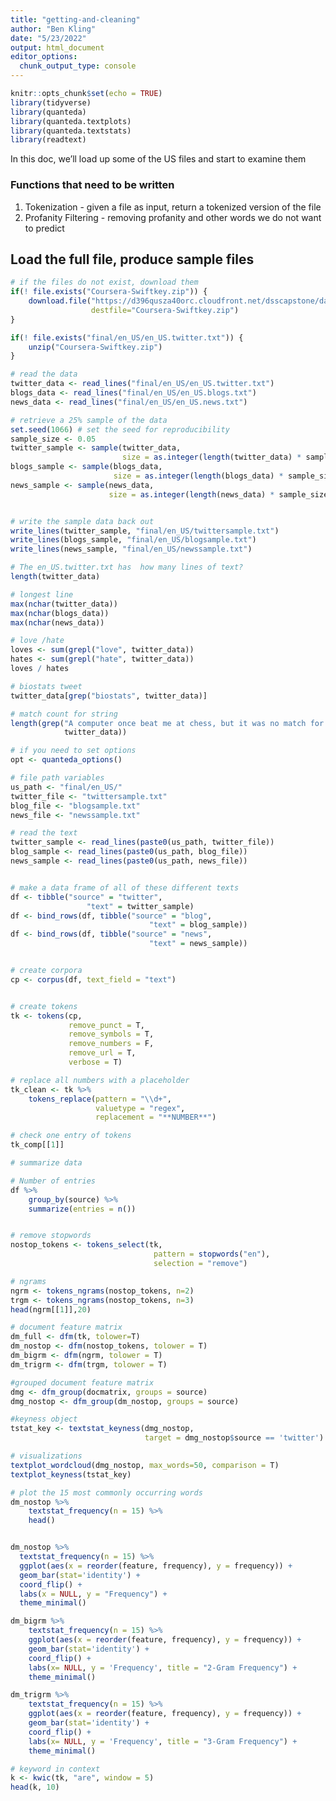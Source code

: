 ```yaml
---
title: "getting-and-cleaning"
author: "Ben Kling"
date: "5/23/2022"
output: html_document
editor_options: 
  chunk_output_type: console
---
```


```r
knitr::opts_chunk$set(echo = TRUE)
library(tidyverse)
library(quanteda)
library(quanteda.textplots)
library(quanteda.textstats)
library(readtext)
```

In this doc, we'll load up some of the US files and start to examine them

### Functions that need to be written

1. Tokenization - given a file as input, return a tokenized version of the file
2. Profanity Filtering - removing profanity and other words we do not want to 
predict

## Load the full file, produce sample files
```r
# if the files do not exist, download them
if(! file.exists("Coursera-Swiftkey.zip")) {
    download.file("https://d396qusza40orc.cloudfront.net/dsscapstone/dataset/Coursera-SwiftKey.zip", 
                  destfile="Coursera-Swiftkey.zip")
}

if(! file.exists("final/en_US/en_US.twitter.txt")) { 
    unzip("Coursera-Swiftkey.zip")
}

# read the data
twitter_data <- read_lines("final/en_US/en_US.twitter.txt")
blogs_data <- read_lines("final/en_US/en_US.blogs.txt")
news_data <- read_lines("final/en_US/en_US.news.txt")

# retrieve a 25% sample of the data
set.seed(1066) # set the seed for reproducibility
sample_size <- 0.05
twitter_sample <- sample(twitter_data, 
                         size = as.integer(length(twitter_data) * sample_size))
blogs_sample <- sample(blogs_data,
                       size = as.integer(length(blogs_data) * sample_size))
news_sample <- sample(news_data,
                      size = as.integer(length(news_data) * sample_size))


# write the sample data back out
write_lines(twitter_sample, "final/en_US/twittersample.txt")
write_lines(blogs_sample, "final/en_US/blogsample.txt")
write_lines(news_sample, "final/en_US/newssample.txt")
```



```r
# The en_US.twitter.txt has  how many lines of text?
length(twitter_data)

# longest line
max(nchar(twitter_data))
max(nchar(blogs_data))
max(nchar(news_data))

# love /hate
loves <- sum(grepl("love", twitter_data))
hates <- sum(grepl("hate", twitter_data))
loves / hates

# biostats tweet
twitter_data[grep("biostats", twitter_data)]

# match count for string
length(grep("A computer once beat me at chess, but it was no match for me at kickboxing",
            twitter_data))
```



```r

# if you need to set options
opt <- quanteda_options()


```



```r
# file path variables
us_path <- "final/en_US/"
twitter_file <- "twittersample.txt"
blog_file <- "blogsample.txt"
news_file <- "newssample.txt"

# read the text
twitter_sample <- read_lines(paste0(us_path, twitter_file))
blog_sample <- read_lines(paste0(us_path, blog_file))
news_sample <- read_lines(paste0(us_path, news_file))


# make a data frame of all of these different texts
df <- tibble("source" = "twitter",
                 "text" = twitter_sample)
df <- bind_rows(df, tibble("source" = "blog",
                               "text" = blog_sample))
df <- bind_rows(df, tibble("source" = "news",
                               "text" = news_sample))


# create corpora
cp <- corpus(df, text_field = "text")


# create tokens
tk <- tokens(cp,
             remove_punct = T,
             remove_symbols = T,
             remove_numbers = F,
             remove_url = T,
             verbose = T)

```



```r

# replace all numbers with a placeholder
tk_clean <- tk %>%
    tokens_replace(pattern = "\\d+",
                   valuetype = "regex",
                   replacement = "**NUMBER**")

# check one entry of tokens
tk_comp[[1]]
```



```r

# summarize data

# Number of entries
df %>%
    group_by(source) %>%
    summarize(entries = n())



```



```r
# remove stopwords
nostop_tokens <- tokens_select(tk,
                                pattern = stopwords("en"),
                                selection = "remove")

# ngrams
ngrm <- tokens_ngrams(nostop_tokens, n=2)
trgm <- tokens_ngrams(nostop_tokens, n=3)
head(ngrm[[1]],20)

# document feature matrix
dm_full <- dfm(tk, tolower=T)
dm_nostop <- dfm(nostop_tokens, tolower = T)
dm_bigrm <- dfm(ngrm, tolower = T)
dm_trigrm <- dfm(trgm, tolower = T)

#grouped document feature matrix
dmg <- dfm_group(docmatrix, groups = source)
dmg_nostop <- dfm_group(dm_nostop, groups = source)

#keyness object
tstat_key <- textstat_keyness(dmg_nostop, 
                              target = dmg_nostop$source == 'twitter')

# visualizations
textplot_wordcloud(dmg_nostop, max_words=50, comparison = T)
textplot_keyness(tstat_key)

# plot the 15 most commonly occurring words
dm_nostop %>% 
    textstat_frequency(n = 15) %>%
    head()


dm_nostop %>% 
  textstat_frequency(n = 15) %>% 
  ggplot(aes(x = reorder(feature, frequency), y = frequency)) +
  geom_bar(stat='identity') +
  coord_flip() +
  labs(x = NULL, y = "Frequency") +
  theme_minimal()

dm_bigrm %>%
    textstat_frequency(n = 15) %>%
    ggplot(aes(x = reorder(feature, frequency), y = frequency)) + 
    geom_bar(stat='identity') + 
    coord_flip() + 
    labs(x= NULL, y = 'Frequency', title = "2-Gram Frequency") + 
    theme_minimal()

dm_trigrm %>% 
    textstat_frequency(n = 15) %>%
    ggplot(aes(x = reorder(feature, frequency), y = frequency)) + 
    geom_bar(stat='identity') + 
    coord_flip() + 
    labs(x= NULL, y = 'Frequency', title = "3-Gram Frequency") + 
    theme_minimal()

# keyword in context
k <- kwic(tk, "are", window = 5)
head(k, 10)

```
